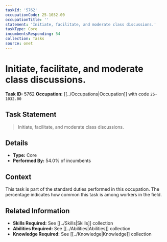 ```yaml
---
taskId: '5762'
occupationCode: 25-1032.00
occupationTitle: ''
statement: 'Initiate, facilitate, and moderate class discussions.'
taskType: Core
incumbentsResponding: 54
collection: Tasks
source: onet
---
```

# Initiate, facilitate, and moderate class discussions.

**Task ID:** 5762
**Occupation:** [[../Occupations|Occupation]] with code `25-1032.00`

## Task Statement

> Initiate, facilitate, and moderate class discussions.

## Details

- **Type:** Core
- **Performed By:** 54.0% of incumbents

## Context

This task is part of the standard duties performed in this occupation. The percentage indicates how common this task is among workers in the field.

## Related Information

- **Skills Required:** See [[../Skills|Skills]] collection
- **Abilities Required:** See [[../Abilities|Abilities]] collection
- **Knowledge Required:** See [[../Knowledge|Knowledge]] collection
